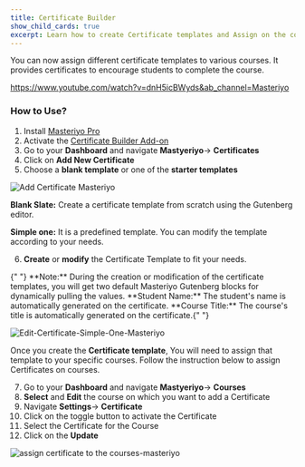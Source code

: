 ```yaml
---
title: Certificate Builder
show_child_cards: true
excerpt: Learn how to create Certificate templates and Assign on the couses . Provide certificates to encourage students in completing the course.
---
```


You can now assign different certificate templates to various courses. It provides certificates to encourage students to complete the course.

<Embed>https://www.youtube.com/watch?v=dnH5icBWyds&ab_channel=Masteriyo</Embed>

### How to Use?

1. Install [Masteriyo Pro](https://docs.masteriyo.com/getting-started/installation#installing-masteriyo-lms-pro-version)
2. Activate the [Certificate Builder Add-on](https://docs.masteriyo.com/getting-started/activate-masteriyo-addons)
3. Go to your **Dashboard** and navigate **Mastyeriyo**-> **Certificates**
4. Click on **Add New Certificate**
5. Choose a **blank template** or one of the **starter templates**

![Add Certificate Masteriyo](https://user-images.githubusercontent.com/24367265/193017034-99922535-a922-471a-aac0-5c65045c7d55.png)

**Blank Slate:** Create a certificate template from scratch using the Gutenberg editor.

**Simple one:** It is a predefined template. You can modify the template according to your needs.

6. **Create** or **modify** the Certificate Template to fit your needs.

<Callout>
  {" "}
  **Note:** During the creation or modification of the certificate templates, you
  will get two default Masteriyo Gutenberg blocks for dynamically pulling the values.
  **Student Name:** The student's name is automatically generated on the certificate.
  **Course Title:** The course's title is automatically generated on the certificate.{" "}
</Callout>

![Edit-Certificate-Simple-One-Masteriyo](https://user-images.githubusercontent.com/24367265/193017246-f8631f1e-4397-4dc0-b022-1a61fb34560f.png)

Once you create the **Certificate template**, You will need to assign that template to your specific courses. Follow the instruction below to assign Certificates on courses.

7. Go to your **Dashboard** and navigate **Mastyeriyo**-> **Courses**
8. **Select** and **Edit** the course on which you want to add a Certificate
9. Navigate **Settings**-> **Certificate**
10. Click on the toggle button to activate the Certificate
11. Select the Certificate for the Course
12. Click on the **Update**

![assign certificate to the courses-masteriyo](https://user-images.githubusercontent.com/24367265/193017309-05112f5a-755a-43f5-a117-43b08d28111b.png)
